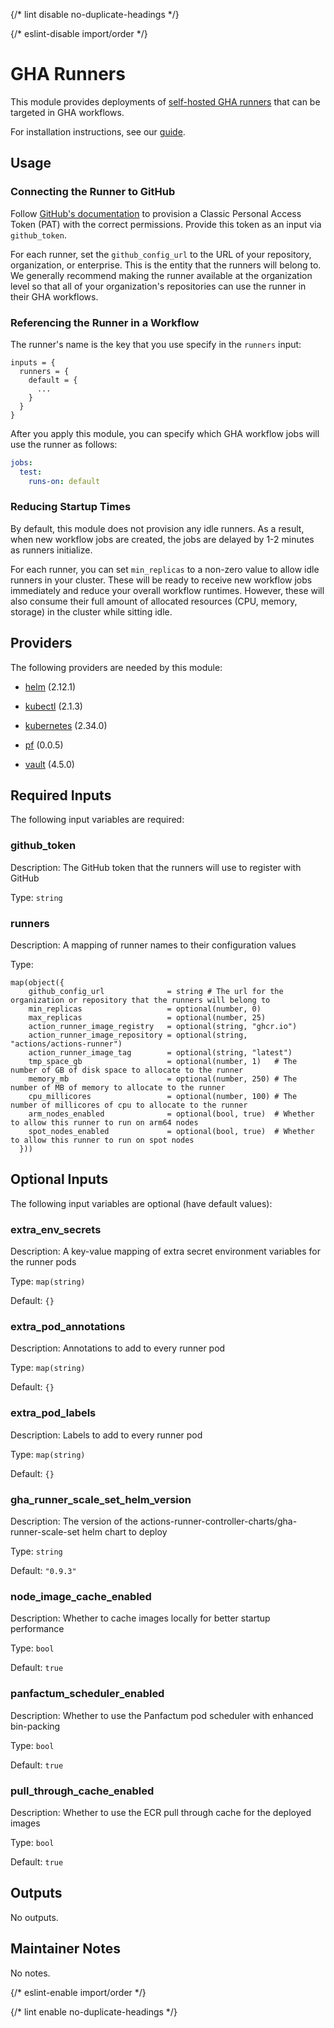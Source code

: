 
{/* lint disable no-duplicate-headings */}

{/* eslint-disable import/order */}

<ModuleHeader name="kube_gha_runners" sourceHref="https://github.com/Panfactum/stack/tree/__PANFACTUM_VERSION_MAIN__/packages/infrastructure/kube_gha_runners" status="beta" type="direct" />

# GHA Runners

This module provides deployments of [self-hosted GHA runners](https://docs.github.com/en/actions/hosting-your-own-runners/managing-self-hosted-runners-with-actions-runner-controller/deploying-runner-scale-sets-with-actions-runner-controller)
that can be targeted in GHA workflows.

For installation instructions, see our [guide](/docs/main/guides/addons/github-actions/installing).

## Usage

### Connecting the Runner to GitHub

Follow [GitHub's documentation](https://docs.github.com/en/actions/hosting-your-own-runners/managing-self-hosted-runners-with-actions-runner-controller/authenticating-to-the-github-api#authenticating-arc-with-a-personal-access-token-classic) to provision a
Classic Personal Access Token (PAT) with the correct permissions. Provide this token
as an input via `github_token`.

For each runner,
set the `github_config_url` to the URL of your repository, organization, or enterprise. This is the entity
that the runners will belong to. We generally recommend making the runner available at the organization level
so that all of your organization's repositories can use the runner in their GHA workflows.

### Referencing the Runner in a Workflow

The runner's name is the key that you use specify in the `runners` input:

```hcl
inputs = {
  runners = {
    default = {
      ...
    }
  }
}
```

After you apply this module, you can specify which GHA workflow jobs will use the runner as follows:

```yaml
jobs:
  test:
    runs-on: default
```

### Reducing Startup Times

By default, this module does not provision any idle runners. As a result, when new workflow jobs are created,
the jobs are delayed by 1-2 minutes as runners initialize.

For each runner, you can set `min_replicas` to a non-zero value to allow idle runners in your cluster. These
will be ready to receive new workflow jobs immediately and reduce your overall workflow runtimes.
However, these will also consume their full amount of allocated resources (CPU, memory, storage)
in the cluster while sitting idle.

## Providers

The following providers are needed by this module:

* [helm](https://registry.terraform.io/providers/hashicorp/helm/2.12.1/docs) (2.12.1)

* [kubectl](https://registry.terraform.io/providers/alekc/kubectl/2.1.3/docs) (2.1.3)

* [kubernetes](https://registry.terraform.io/providers/hashicorp/kubernetes/2.34.0/docs) (2.34.0)

* [pf](https://registry.terraform.io/providers/panfactum/pf/0.0.5/docs) (0.0.5)

* [vault](https://registry.terraform.io/providers/hashicorp/vault/4.5.0/docs) (4.5.0)

## Required Inputs

The following input variables are required:

### github\_token

Description: The GitHub token that the runners will use to register with GitHub

Type: `string`

### runners

Description: A mapping of runner names to their configuration values

Type:

```hcl
map(object({
    github_config_url              = string # The url for the organization or repository that the runners will belong to
    min_replicas                   = optional(number, 0)
    max_replicas                   = optional(number, 25)
    action_runner_image_registry   = optional(string, "ghcr.io")
    action_runner_image_repository = optional(string, "actions/actions-runner")
    action_runner_image_tag        = optional(string, "latest")
    tmp_space_gb                   = optional(number, 1)   # The number of GB of disk space to allocate to the runner
    memory_mb                      = optional(number, 250) # The number of MB of memory to allocate to the runner
    cpu_millicores                 = optional(number, 100) # The number of millicores of cpu to allocate to the runner
    arm_nodes_enabled              = optional(bool, true)  # Whether to allow this runner to run on arm64 nodes
    spot_nodes_enabled             = optional(bool, true)  # Whether to allow this runner to run on spot nodes
  }))
```

## Optional Inputs

The following input variables are optional (have default values):

### extra\_env\_secrets

Description: A key-value mapping of extra secret environment variables for the runner pods

Type: `map(string)`

Default: `{}`

### extra\_pod\_annotations

Description: Annotations to add to every runner pod

Type: `map(string)`

Default: `{}`

### extra\_pod\_labels

Description: Labels to add to every runner pod

Type: `map(string)`

Default: `{}`

### gha\_runner\_scale\_set\_helm\_version

Description: The version of the  actions-runner-controller-charts/gha-runner-scale-set helm chart to deploy

Type: `string`

Default: `"0.9.3"`

### node\_image\_cache\_enabled

Description: Whether to cache images locally for better startup performance

Type: `bool`

Default: `true`

### panfactum\_scheduler\_enabled

Description: Whether to use the Panfactum pod scheduler with enhanced bin-packing

Type: `bool`

Default: `true`

### pull\_through\_cache\_enabled

Description: Whether to use the ECR pull through cache for the deployed images

Type: `bool`

Default: `true`

## Outputs

No outputs.

## Maintainer Notes

No notes.

{/* eslint-enable import/order */}

{/* lint enable no-duplicate-headings */}
